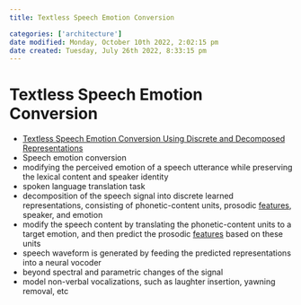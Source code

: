```yaml
---
title: Textless Speech Emotion Conversion

categories: ['architecture']
date modified: Monday, October 10th 2022, 2:02:15 pm
date created: Tuesday, July 26th 2022, 8:33:15 pm
---
```


# Textless Speech Emotion Conversion
- [Textless Speech Emotion Conversion Using Discrete and Decomposed Representations](https://arxiv.org/abs/2111.07402)
- Speech emotion conversion
- modifying the perceived emotion of a speech utterance while preserving the lexical content and speaker identity
- spoken language translation task
- decomposition of the speech signal into discrete learned representations, consisting of phonetic-content units, prosodic [features](Features.qmd), speaker, and emotion
- modify the speech content by translating the phonetic-content units to a target emotion, and then predict the prosodic [features](Features.qmd) based on these units
- speech waveform is generated by feeding the predicted representations into a neural vocoder
- beyond spectral and parametric changes of the signal
- model non-verbal vocalizations, such as laughter insertion, yawning removal, etc




